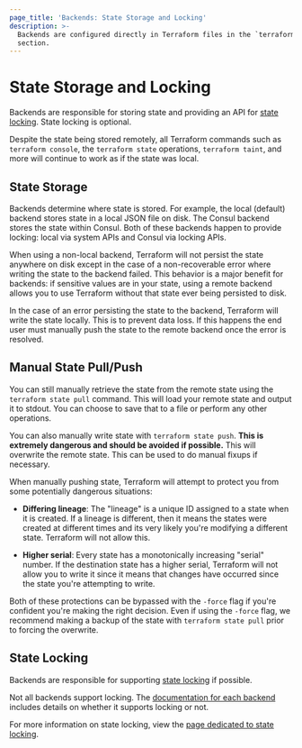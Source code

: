 ```yaml
---
page_title: 'Backends: State Storage and Locking'
description: >-
  Backends are configured directly in Terraform files in the `terraform`
  section.
---
```


# State Storage and Locking

Backends are responsible for storing state and providing an API for
[state locking](/language/state/locking). State locking is optional.

Despite the state being stored remotely, all Terraform commands such
as `terraform console`, the `terraform state` operations, `terraform taint`,
and more will continue to work as if the state was local.

## State Storage

Backends determine where state is stored. For example, the local (default)
backend stores state in a local JSON file on disk. The Consul backend stores
the state within Consul. Both of these backends happen to provide locking:
local via system APIs and Consul via locking APIs.

When using a non-local backend, Terraform will not persist the state anywhere
on disk except in the case of a non-recoverable error where writing the state
to the backend failed. This behavior is a major benefit for backends: if
sensitive values are in your state, using a remote backend allows you to use
Terraform without that state ever being persisted to disk.

In the case of an error persisting the state to the backend, Terraform will
write the state locally. This is to prevent data loss. If this happens the
end user must manually push the state to the remote backend once the error
is resolved.

## Manual State Pull/Push

You can still manually retrieve the state from the remote state using
the `terraform state pull` command. This will load your remote state and
output it to stdout. You can choose to save that to a file or perform any
other operations.

You can also manually write state with `terraform state push`. **This
is extremely dangerous and should be avoided if possible.** This will
overwrite the remote state. This can be used to do manual fixups if necessary.

When manually pushing state, Terraform will attempt to protect you from
some potentially dangerous situations:

- **Differing lineage**: The "lineage" is a unique ID assigned to a state
  when it is created. If a lineage is different, then it means the states
  were created at different times and its very likely you're modifying a
  different state. Terraform will not allow this.

- **Higher serial**: Every state has a monotonically increasing "serial"
  number. If the destination state has a higher serial, Terraform will
  not allow you to write it since it means that changes have occurred since
  the state you're attempting to write.

Both of these protections can be bypassed with the `-force` flag if you're
confident you're making the right decision. Even if using the `-force` flag,
we recommend making a backup of the state with `terraform state pull`
prior to forcing the overwrite.

## State Locking

Backends are responsible for supporting [state locking](/language/state/locking)
if possible.

Not all backends support locking. The
[documentation for each backend](/language/settings/backends)
includes details on whether it supports locking or not.

For more information on state locking, view the
[page dedicated to state locking](/language/state/locking).
